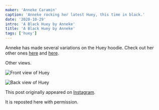 ```yaml
---
maker: 'Anneke Caramin'
caption: 'Anneke rocking her latest Huey, this time in black.'
date: '2020-10-29'
intro: 'A Black Huey by Anneke'
title: 'A Black Huey by Anneke'
tags: ['huey']
---
```


<!-- truncate -->

Anneke has made several variations on the Huey hoodie. Check out her other
ones [here](https://freesewing.org/showcase/anneke-huey/) and
[here](https://freesewing.org/showcase/anneke-huey-grey/).

Other views.

![Front view of Huey](https://posts.freesewing.org/uploads/anneke_huey_black_anneke2_a377a78430.jpg 'Front view of Huey')

![Back view of Huey](https://posts.freesewing.org/uploads/anneke_huey_black_anneke3_02ae401053.jpg 'Back view of Huey')

This post originally appeared on
[Instagram](https://www.instagram.com/p/Bz3jSeJIiYG/?utm_source=ig_web_copy_link).

It is reposted here with permission.
